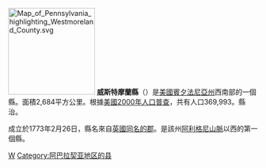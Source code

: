 {{noteTA
|1=zh:威斯特摩蘭; zh-tw:威斯摩蘭;
|2=zh:縣; zh-hant:郡;
}}
[[File:Map_of_Pennsylvania_highlighting_Westmoreland_County.svg|175px]]
'''威斯特摩蘭縣'''（{{lang-en|Westmoreland County}}）是[[美國|美國]][[賓夕法尼亞州|賓夕法尼亞州]]西南部的一個縣。面積2,684平方公里。根據[[美國2000年人口普查|美國2000年人口普查]]，共有人口369,993。縣治{{link-en|Greensburg|Greensburg, Pennsylvania}}。

成立於1773年2月26日，縣名來自[[英國|英國]][[威斯特摩蘭_(英格蘭)|同名的郡]]。是該州[[阿利格尼山脈|阿利格尼山脈]]以西的第一個縣。
{{Pennsylvania-stub}}
{{Pennsylvania}}

[[Category:賓夕法尼亞州行政區劃|W]]
[[Category:阿巴拉契亚地区的县|Category:阿巴拉契亚地区的县]]